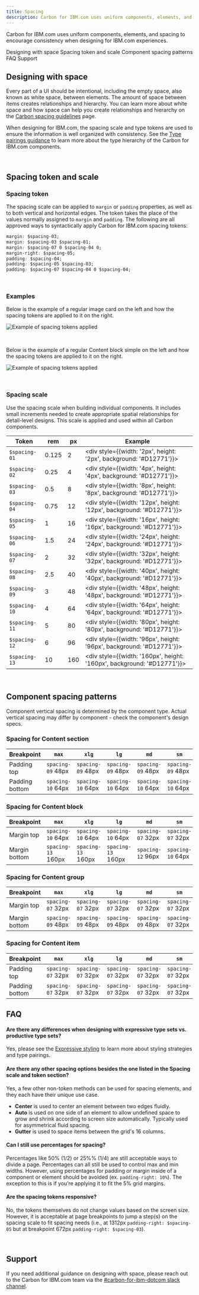 ```yaml
---
title: Spacing
description: Carbon for IBM.com uses uniform components, elements, and spacing to encourage consistency when designing for IBM.com experiences.
---
```


<PageDescription>

Carbon for IBM.com uses uniform components, elements, and spacing to encourage consistency when designing for IBM.com experiences.

</PageDescription>

<AnchorLinks>

<AnchorLink>Designing with space</AnchorLink>
<AnchorLink>Spacing token and scale</AnchorLink>
<AnchorLink>Component spacing patterns</AnchorLink>
<AnchorLink>FAQ</AnchorLink>
<AnchorLink>Support</AnchorLink>

</AnchorLinks>

## Designing with space

Every part of a UI should be intentional, including the empty space, also known as white space, between elements. The amount of space between items creates relationships and hierarchy. You can learn more about white space and how space can help you create relationships and hierarchy on the [Carbon spacing guidelines](https://www.carbondesignsystem.com/guidelines/spacing/overview/#designing-with-space) page.

When designing for IBM.com, the spacing scale and type tokens are used to ensure the information is well organized with consistency. See the [Type pairings guidance](../expressive-styling/type-pairing) to learn more about the type hierarchy of the Carbon for IBM.com components.

<br />

## Spacing token and scale

### Spacing token

The spacing scale can be applied to `margin` or `padding` properties, as well as
to both vertical and horizontal edges. The token takes the place of the values
normally assigned to `margin` and `padding`. The following are all approved ways
to syntactically apply Carbon for IBM.com spacing tokens:

```css
margin: $spacing-03;
margin: $spacing-03 $spacing-01;
margin: $spacing-07 0 $spacing-04 0;
margin-right: $spacing-05;
padding: $spacing-04;
padding: $spacing-05 $spacing-03;
padding: $spacing-07 $spacing-04 0 $spacing-04;
```

<br />

### Examples

Below is the example of a regular image card on the left and how the spacing tokens are applied to it on the right.

<Row>
<Column colLg={8}>

![Example of spacing tokens applied](../../images/guidelines/spacing/spacing-example-01.jpg)

</Column>
</Row>

<br />

Below is the example of a regular Content block simple on the left and how the spacing tokens are applied to it on the right.

<Row>
<Column colLg={12}>

![Example of spacing tokens applied](../../images/guidelines/spacing/spacing-example-02.jpg)

</Column>
</Row>

<br />

### Spacing scale

Use the spacing scale when building individual components. It includes small
increments needed to create appropriate spatial relationships for detail-level
designs. This scale is applied and used within all Carbon components.

<div className="spacing-table">

| Token         | rem   | px  | Example                                                                      |
| ------------- | ----- | --- | ---------------------------------------------------------------------------- |
| `$spacing-01` | 0.125 | 2   | <div style={{width: '2px', height: '2px', background: '#D12771'}}></div>     |
| `$spacing-02` | 0.25  | 4   | <div style={{width: '4px', height: '4px', background: '#D12771'}}></div>     |
| `$spacing-03` | 0.5   | 8   | <div style={{width: '8px', height: '8px', background: '#D12771'}}></div>     |
| `$spacing-04` | 0.75  | 12  | <div style={{width: '12px', height: '12px', background: '#D12771'}}></div>   |
| `$spacing-05` | 1     | 16  | <div style={{width: '16px', height: '16px', background: '#D12771'}}></div>   |
| `$spacing-06` | 1.5   | 24  | <div style={{width: '24px', height: '24px', background: '#D12771'}}></div>   |
| `$spacing-07` | 2     | 32  | <div style={{width: '32px', height: '32px', background: '#D12771'}}></div>   |
| `$spacing-08` | 2.5   | 40  | <div style={{width: '40px', height: '40px', background: '#D12771'}}></div>   |
| `$spacing-09` | 3     | 48  | <div style={{width: '48px', height: '48px', background: '#D12771'}}></div>   |
| `$spacing-10` | 4     | 64  | <div style={{width: '64px', height: '64px', background: '#D12771'}}></div>   |
| `$spacing-11` | 5     | 80  | <div style={{width: '80px', height: '80px', background: '#D12771'}}></div>   |
| `$spacing-12` | 6     | 96  | <div style={{width: '96px', height: '96px', background: '#D12771'}}></div>   |
| `$spacing-13` | 10    | 160 | <div style={{width: '160px', height: '160px', background: '#D12771'}}></div> |

</div>

<br />

## Component spacing patterns

Component vertical spacing is determined by the component type. Actual vertical spacing may differ by component - check the component's design specs.

### Spacing for Content section

| Breakpoint     | `max`             | `xlg`             | `lg`              | `md`              | `sm`              |
| -------------- | ----------------- | ----------------- | ----------------- | ----------------- | ----------------- |
| Padding top    | `spacing-09` 48px | `spacing-09` 48px | `spacing-09` 48px | `spacing-09` 48px | `spacing-09` 48px |
| Padding bottom | `spacing-10` 64px | `spacing-10` 64px | `spacing-10` 64px | `spacing-10` 64px | `spacing-10` 64px |

### Spacing for Content block

| Breakpoint    | `max`              | `xlg`              | `lg`               | `md`              | `sm`              |
| ------------- | ------------------ | ------------------ | ------------------ | ----------------- | ----------------- |
| Margin top    | `spacing-10` 64px  | `spacing-10` 64px  | `spacing-10` 64px  | `spacing-07` 32px | `spacing-07` 32px |
| Margin bottom | `spacing-13` 160px | `spacing-13` 160px | `spacing-13` 160px | `spacing-12` 96px | `spacing-10` 64px |

### Spacing for Content group

| Breakpoint    | `max`             | `xlg`             | `lg`              | `md`              | `sm`              |
| ------------- | ----------------- | ----------------- | ----------------- | ----------------- | ----------------- |
| Margin top    | `spacing-07` 32px | `spacing-07` 32px | `spacing-07` 32px | `spacing-07` 32px | `spacing-07` 32px |
| Margin bottom | `spacing-09` 48px | `spacing-09` 48px | `spacing-09` 48px | `spacing-09` 48px | `spacing-07` 32px |

### Spacing for Content item

| Breakpoint     | `max`             | `xlg`             | `lg`              | `md`              | `sm`              |
| -------------- | ----------------- | ----------------- | ----------------- | ----------------- | ----------------- |
| Padding top    | `spacing-07` 32px | `spacing-07` 32px | `spacing-07` 32px | `spacing-07` 32px | `spacing-07` 32px |
| Padding bottom | `spacing-07` 32px | `spacing-07` 32px | `spacing-07` 32px | `spacing-07` 32px | `spacing-07` 32px |

## FAQ

#### Are there any differences when designing with expressive type sets vs. productive type sets?

Yes, please see the [Expressive styling](../expressive-styling/overview) to learn more about styling strategies and type pairings.

#### Are there any other spacing options besides the one listed in the Spacing scale and token section?

Yes, a few other non-token methods can be used for spacing elements, and they each have their unique use case.

- **Center** is used to center an element between two edges fluidly.
- **Auto** is used on one side of an element to allow undefined space to grow and shrink according to screen size automatically. Typically used for asymmetrical fluid spacing.
- **Gutter** is used to space items between the grid's 16 columns.

#### Can I still use percentages for spacing?

Percentages like 50% (1/2) or 25%% (1/4) are still acceptable ways to divide a
page. Percentages can all still be used to control max and min widths. However,
using percentages for padding or margin inside of a component or element should
be avoided (ex. `padding-right: 10%`). The exception to this is if you’re
applying it to fit the 5% grid margins.

#### Are the spacing tokens responsive?

No, the tokens themselves do not change values based on the screen size.
However, it is acceptable at page breakpoints to jump a step(s) on the spacing
scale to fit spacing needs (i.e., at 1312px `padding-right: $spacing-05` but at
breakpoint 672px `padding-right: $spacing-03`).

<br />

## Support

If you need additional guidance on designing with space, please reach out to the Carbon for IBM.com team via the [#carbon-for-ibm-dotcom slack channel](https://cognitive-app.slack.com/archives/C2PLX8GQ6).
